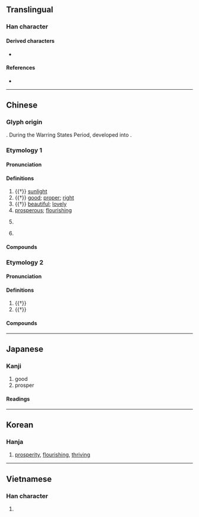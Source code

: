 {{character info}}
==Translingual==
{{stroke order|strokes=8}}

===Han character===
{{Han char|rn=72|rad=日|as=04|sn=8|four=60600|canj=AA|ids=⿱日曰}}

====Derived characters====
* {{l|mul|[[倡]], [[唱]], [[猖]], [[淐]], [[娼]], [[琩]], [[椙]], [[晿]], [[焻]], [[錩]], [[誯]], [[𰎅]], [[𣣘]], [[焻]], [[𤏒]], [[菖]], [[䅛]], [[𬕑]], [[𬗡]], [[𪣧]], [[𪉨]]([[𬸶]]), [[𥓥]], [[裮]], [[𢃑]], [[𥚕]], [[閶]]([[阊]]), [[䮖]], [[猖]], [[䗉]], [[鯧]]([[鲳]]), [[𪂇]], [[𥫅]]}}

====References====
* {{Han ref|kx=0491.100|dkj=13803|dj=0852.160|hdz=21490.030|uh=660C|ud=26124|bh=A9F7|bd=43511}}

----

==Chinese==
{{zh-forms}}

===Glyph origin===
{{Han etym}}
{{Han compound|日|口|ls=ic|c1=s|c2=s|t1=sun|t2=mouth}}. During the Warring States Period, {{zh-m|*口}} developed into {{zh-m|*曰}}.

===Etymology 1===

====Pronunciation====
{{zh-pron
|m=chāng
|m-s=cang1
|c=coeng1
|c-t=
|g=
|h=pfs=chhông
|j=
|mb=
|md=chiŏng
|mn=xm,qz,tw:chhiong/zz:chhiang/xm,qz,tw:chhiuⁿ/zz:chhioⁿ
|mn_note=chhiong/chhiang - literary; chhiuⁿ/chhioⁿ - vernacular
|mn-t=ciang1
|w=1tshaan
|x=
|mc=y
|oc=y
|ma=
|cat=n,a,pn
}}

====Definitions====
{{zh-hanzi}}

# {{†}} [[sunlight]]
# {{†}} [[good]]; [[proper]]; [[right]]
# {{†}} [[beautiful]]; [[lovely]]
# [[prosperous]]; [[flourishing]]
# {{zh-div|州}} {{lb|zh|historical}} {{w|Chāng Prefecture|Chang Prefecture}}
# {{surname|zh}}

====Compounds====
{{zh-der|南昌|寖明寖昌|太昌|國運昌隆|不昌|光昌|五世其昌|昌平|昌化石|昌盛|東昌紙|昌言|武昌剩竹|文昌魚|昌容|樂昌破鏡|昌盍|泰昌|昌大|昌辭|昌意|武昌起義|昌黎|昌明|昌隆|昌光|文昌星|蕃昌|繁榮昌盛|隆昌|阿昌族|平昌|永昌|金昌|武昌|晉昌|宜昌|孝昌|昌達|大昌|昌江|屯昌|東昌|許昌|文昌|順我者昌，逆我者亡|繁昌|西昌}}

===Etymology 2===

====Pronunciation====
{{zh-pron
|m=chàng
|cat=v
}}

====Definitions====
{{zh-hanzi}}

# {{†}} {{zh-alt-form|倡|to [[initiate]]; to [[propose]]}}
# {{†}} {{zh-alt-form|唱|to [[chant]]; to [[recite]]}}

====Compounds====
{{zh-der|昌導:chàngdǎo|昌誦:chàngsòng|昌言:chàngyán}}

----

==Japanese==

===Kanji===
{{ja-kanji|grade=|rs=日04}}

# good
# prosper

====Readings====
{{ja-readings
|goon=しょう
|kanon=しょう
|kun=さかん
|nanori=まさ, あき, よし, まさし, あきら, さかえ, あつ, すけ}}

----

==Korean==

===Hanja===
{{ko-hanja/new|창성할|창}}

# [[prosperity]], [[flourishing]], [[thriving]]

----

==Vietnamese==

===Han character===
{{vi-readings|reading=xương|rs=日04}}

# {{rfdef|vi|sort=日04}}